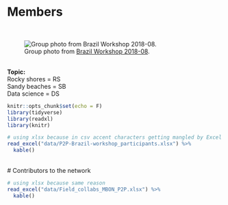 # Members
<br>

![Group photo from [Brazil Workshop 2018-08](https://marinebon.github.io/p2p-brazil-workshop/).](images/P2P_group%20CebiMar_sm.JPG)

<br>
**Topic:** <br>
Rocky shores = RS <br>
Sandy beaches = SB <br>
Data science = DS <br>

```r
knitr::opts_chunk$set(echo = F)
library(tidyverse)
library(readxl)
library(knitr)
```

```r
# using xlsx because in csv accent characters getting mangled by Excel
read_excel("data/P2P-Brazil-workshop_participants.xlsx") %>%
  kable()
```
<br>
# Contributors to the network 
<br>
```r
# using xlsx because same reason
read_excel("data/Field_collabs_MBON_P2P.xlsx") %>%
  kable()
```
